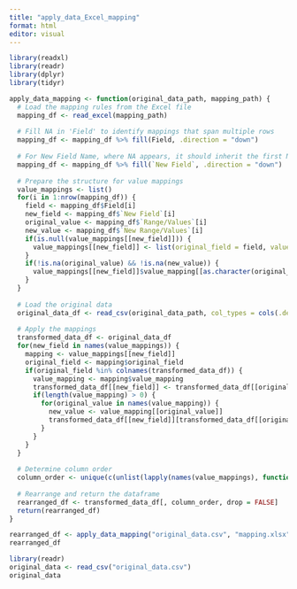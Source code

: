 ```yaml
---
title: "apply_data_Excel_mapping"
format: html
editor: visual
---
```


```r
library(readxl)
library(readr)
library(dplyr)
library(tidyr)

apply_data_mapping <- function(original_data_path, mapping_path) {
  # Load the mapping rules from the Excel file
  mapping_df <- read_excel(mapping_path)
  
  # Fill NA in 'Field' to identify mappings that span multiple rows
  mapping_df <- mapping_df %>% fill(Field, .direction = "down")
  
  # For New Field Name, where NA appears, it should inherit the first New Field name
  mapping_df <- mapping_df %>% fill(`New Field`, .direction = "down")
  
  # Prepare the structure for value mappings
  value_mappings <- list()
  for(i in 1:nrow(mapping_df)) {
    field <- mapping_df$Field[i]
    new_field <- mapping_df$`New Field`[i]
    original_value <- mapping_df$`Range/Values`[i]
    new_value <- mapping_df$`New Range/Values`[i]
    if(is.null(value_mappings[[new_field]])) {
      value_mappings[[new_field]] <- list(original_field = field, value_mapping = list())
    }
    if(!is.na(original_value) && !is.na(new_value)) {
      value_mappings[[new_field]]$value_mapping[[as.character(original_value)]] <- new_value
    }
  }
  
  # Load the original data
  original_data_df <- read_csv(original_data_path, col_types = cols(.default = "c"))
  
  # Apply the mappings
  transformed_data_df <- original_data_df
  for(new_field in names(value_mappings)) {
    mapping <- value_mappings[[new_field]]
    original_field <- mapping$original_field
    if(original_field %in% colnames(transformed_data_df)) {
      value_mapping <- mapping$value_mapping
      transformed_data_df[[new_field]] <- transformed_data_df[[original_field]]
      if(length(value_mapping) > 0) {
        for(original_value in names(value_mapping)) {
          new_value <- value_mapping[[original_value]]
          transformed_data_df[[new_field]][transformed_data_df[[original_field]] == original_value] <- new_value
        }
      }
    }
  }
  
  # Determine column order
  column_order <- unique(c(unlist(lapply(names(value_mappings), function(x) c(value_mappings[[x]]$original_field, x))), names(original_data_df)))
  
  # Rearrange and return the dataframe
  rearranged_df <- transformed_data_df[, column_order, drop = FALSE]
  return(rearranged_df)
}


```

```r
rearranged_df <- apply_data_mapping("original_data.csv", "mapping.xlsx")
rearranged_df

```

```r
library(readr)
original_data <- read_csv("original_data.csv")
original_data
```
